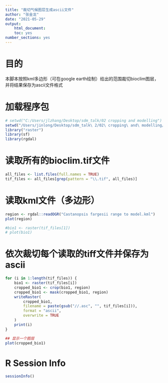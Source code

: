 ```yaml
---
title: "裁切气候图层生成ascii文件"
author: "张金龙"
date: "2021-05-29"
output: 
    html_document: 
    toc: yes
number_sections: yes
---
```



# 目的

本脚本按照kml多边形（可在google earth绘制）给出的范围裁切bioclim图层，并将结果保存为ascii文件格式

# 加载程序包

```R
# setwd("C:/Users/jlzhang/Desktop/sdm_talk/02 cropping and modelling")
setwd("/Users/jinlong/Desktop/sdm_talk\ 2/02\ cropping\ and\ modelling/")
library("raster")
library(sf)
library(rgdal)
```

# 读取所有的bioclim.tif文件
```R
all_files <- list.files(full.names = TRUE)
tif_files <- all_files[grep(pattern = "\\.tif", all_files)]
```

# 读取kml文件（多边形）
```R
region <- rgdal::readOGR("Castanopsis fargesii range to model.kml")
plot(region)

#bio1 <- raster(tif_files[1])
# plot(bio1)

```

# 依次裁切每个读取的tiff文件并保存为ascii

```R
for (i in 1:length(tif_files)) {
    bio1 <- raster(tif_files[i])
    cropped_bio1 <- crop(bio1, region)
    cropped_bio1 <- mask(cropped_bio1, region)
    writeRaster(
        cropped_bio1,
        filename = paste(gsub("//.asc", "", tif_files[i])),
        format = "ascii",
        overwrite = TRUE
    )
    print(i)
}

## 显示一个图层
plot(cropped_bio1)
```

# R Session Info

```R
sessionInfo()
```


